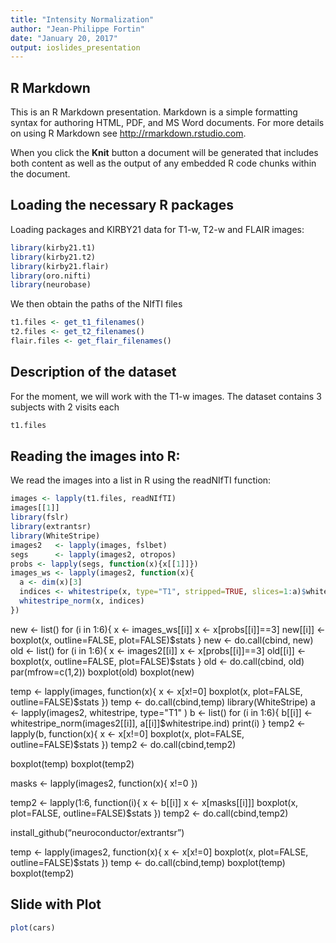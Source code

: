 ```yaml
---
title: "Intensity Normalization"
author: "Jean-Philippe Fortin"
date: "January 20, 2017"
output: ioslides_presentation
---
```


## R Markdown

This is an R Markdown presentation. Markdown is a simple formatting syntax for authoring HTML, PDF, and MS Word documents. For more details on using R Markdown see <http://rmarkdown.rstudio.com>.

When you click the **Knit** button a document will be generated that includes both content as well as the output of any embedded R code chunks within the document.

## Loading the necessary R packages

Loading packages and KIRBY21 data for T1-w, T2-w and FLAIR images:
```r
library(kirby21.t1)
library(kirby21.t2)
library(kirby21.flair)
library(oro.nifti)
library(neurobase)
```
We then obtain the paths of the NIfTI files
```r
t1.files <- get_t1_filenames()
t2.files <- get_t2_filenames()
flair.files <- get_flair_filenames()
```

## Description of the dataset

For the moment, we will work with the T1-w images. The dataset contains 3 subjects with 2 visits each
```r
t1.files 
```

## Reading the images into R:

We read the images into a list in R using the readNIfTI function:
```r
images <- lapply(t1.files, readNIfTI)
images[[1]]
library(fslr)
library(extrantsr)
library(WhiteStripe)
images2   <- lapply(images, fslbet)
segs      <- lapply(images2, otropos)
probs <- lapply(segs, function(x){x[[1]]})
images_ws <- lapply(images2, function(x){
  a <- dim(x)[3]
  indices <- whitestripe(x, type="T1", stripped=TRUE, slices=1:a)$whitestripe.ind
  whitestripe_norm(x, indices)
})
```

new <- list()
for (i in 1:6){
  x <- images_ws[[i]]
  x <- x[probs[[i]]==3]
  new[[i]] <- boxplot(x, outline=FALSE, plot=FALSE)$stats
}
new <- do.call(cbind, new)
old <- list()
for (i in 1:6){
  x <- images2[[i]]
  x <- x[probs[[i]]==3]
  old[[i]] <- boxplot(x, outline=FALSE, plot=FALSE)$stats
}
old <- do.call(cbind, old)
par(mfrow=c(1,2))
boxplot(old)
boxplot(new)





temp <- lapply(images, function(x){
  x <- x[x!=0]
  boxplot(x, plot=FALSE, outline=FALSE)$stats
})
temp <- do.call(cbind,temp)
library(WhiteStripe)
a <- lapply(images2, whitestripe, type="T1" )
b <- list()
for (i in 1:6){
  b[[i]] <- whitestripe_norm(images2[[i]], a[[i]]$whitestripe.ind)
  print(i)
}
temp2 <- lapply(b, function(x){
  x <- x[x!=0]
  boxplot(x, plot=FALSE, outline=FALSE)$stats
})
temp2 <- do.call(cbind,temp2)

boxplot(temp)
boxplot(temp2)

masks <- lapply(images2, function(x){
  x!=0
})

temp2 <- lapply(1:6, function(i){
  x <- b[[i]]
  x <- x[masks[[i]]]
  boxplot(x, plot=FALSE, outline=FALSE)$stats
})
temp2 <- do.call(cbind,temp2)


install_github("neuroconductor/extrantsr")


temp <- lapply(images2, function(x){
  x <- x[x!=0]
  boxplot(x, plot=FALSE, outline=FALSE)$stats
})
temp <- do.call(cbind,temp)
boxplot(temp)
boxplot(temp2)

## Slide with Plot

```r
plot(cars)
```

